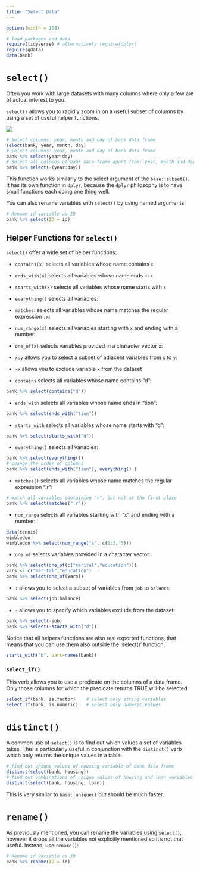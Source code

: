 ```yaml
---
title: "Select Data"
---
```



```r
options(width = 108)
```


```r
# load packages and data
require(tidyverse) # alternatively require(dplyr)
require(qdata)
data(bank) 
```


# `select()`

Often you work with large datasets with many columns where only a few are  of actual interest to you. 

`select()` allows you to rapidly zoom in on a useful subset of columns by using a set of useful helper functions.

![](images/sel.png) 

```r
# Select columns: year, month and day of bank data frame
select(bank, year, month, day)
# Select columns: year, month and day of bank data frame
bank %>% select(year:day)
# Select all columns of bank data frame apart from: year, month and day
bank %>% select(-(year:day))
```

This function works similarly to the select argument of the `base::subset()`. It has its own function in `dplyr`, because the `dplyr` philosophy is to have small functions each doing one thing well.

You can also rename variables with `select()` by using named arguments:

```r
# Rename id variable as ID
bank %>% select(ID = id)
```


## Helper Functions for `select()`

`select()` offer a wide set of helper functions:

* `contains(x)` selects all variables whose name contains `x`
* `ends_with(x)` selects all variables whose name ends in `x`
* `starts_with(x)` selects all variables whose name starts with `x`
* `everything()` selects all variables:
* `matches`: selects all variables whose name matches the regular expression `.x`:
* `num_range(x)` selects all variables starting with `x` and ending with a number:
* `one_of(x)` selects variables provided in a character vector `x`:
* `x:y` allows you to select a subset of adiacent variables from `x` to `y`:
* `-x` allows you to exclude variable `x` from the dataset

* `contains` selects all variables whose name contains "d":

```r
bank %>% select(contains("d"))
```
 
* `ends_with` selects all variables whose name ends in "tion":

```r
bank %>% select(ends_with("tion"))
```

* `starts_with` selects all variables whose name starts with "d":

```r
bank %>% select(starts_with("d"))
```

* `everything()` selects all variables:

```r
bank %>% select(everything())
# change the order of columns
bank %>% select(ends_with("tion"), everything() ) 
```

* `matches()` selects all variables whose name matches the regular expression ".r":

```r
# match all variables containing "r", but not at the first place
bank %>% select(matches(".r")) 
```


* `num_range` selects all variables starting with "x" and ending with a number:

```r
data(tennis)
wimbledon
wimbledon %>% select(num_range("s", c(1:3, 5)))
```


* `one_of` selects variables provided in a character vector:

```r
bank %>% select(one_of(c("marital","education")))
vars <- c("marital","education")
bank %>% select(one_of(vars))
```

* `:` allows you to select a subset of variables from `job` to `balance`:

```r
bank %>% select(job:balance)
```

* `-` allows you to specify which variables exclude from the dataset:

```r
bank %>% select(-job)
bank %>% select(-starts_with("d"))
```

Notice that all helpers functions are also real exported functions, that means that you can use them also outside the 'select()' function:

```r
starts_with("b", vars=names(bank))
```


### `select_if()`

This verb allows you to use a predicate on the columns of a data frame. Only those columns for which the predicate returns TRUE will be selected:

```r
select_if(bank, is.factor)    # select only string variables
select_if(bank, is.numeric)   # select only numeric values
```


# `distinct()`

A common use of `select()` is to find out which values a set of variables takes. This is particularly useful in conjunction with the `distinct()` verb which only returns the unique values in a table.

```r
# find out unique values of housing variable of bank data frame
distinct(select(bank, housing))
# find out combinations of unique values of housing and loan variables of bank data frame
distinct(select(bank, housing, loan))
```

This is very similar to `base::unique()` but should be much faster.


# `rename()`

As previously mentioned, you can rename the variables using `select()`, however it drops all the variables not explicitly mentioned so it’s not that useful. 
Instead, use `rename()`:

```r
# Rename id variable as ID
bank %>% rename(ID = id)
```
